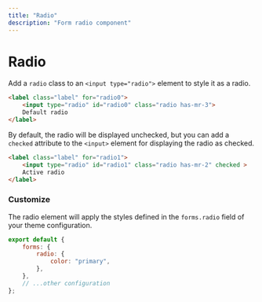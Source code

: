 ```yaml
---
title: "Radio"
description: "Form radio component"
---
```


# Radio

Add a `radio` class to an `<input type="radio">` element to style it as a radio. 

```html live=true
<label class="label" for="radio0">
    <input type="radio" id="radio0" class="radio has-mr-3">
    Default radio
</label>
```

By default, the radio will be displayed unchecked, but you can add a `checked` attribute to the `<input>` element for displaying the radio as checked.

```html live=true
<label class="label" for="radio1">
    <input type="radio" id="radio1" class="radio has-mr-2" checked >
    Active radio
</label>
```

### Customize

The radio element will apply the styles defined in the `forms.radio` field of your theme configuration.

```js title=siimple.config.js
export default {
    forms: {
        radio: {
            color: "primary",
        },
    },
    // ...other configuration
};
```
